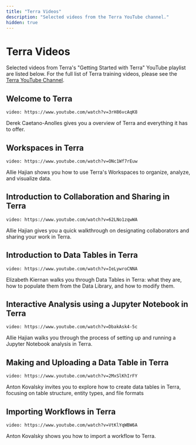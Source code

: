 ```yaml
---
title: "Terra Videos"
description: "Selected videos from the Terra YouTube channel."
hidden: true
---
```


# Terra Videos

Selected videos from Terra's "Getting Started with Terra" YouTube playlist are listed below. For the full list of Terra training videos, please see the [Terra YouTube Channel](https://youtube.com/channel/UCkXAqpR5Hk1ZmNd2-1K2l5Q).

## Welcome to Terra

`video: https://www.youtube.com/watch?v=3rH86vcAqK8`

Derek Caetano-Anolles gives you a overview of Terra and everything it has to offer.

## Workspaces in Terra

`video: https://www.youtube.com/watch?v=ONc1Wf7rEuw`

Allie Hajian shows you how to use Terra's Workspaces to organize, analyze, and visualize data.

## Introduction to Collaboration and Sharing in Terra

`video: https://www.youtube.com/watch?v=62LNo1zqwWA`

Allie Hajian gives you a quick walkthrough on designating collaborators and sharing your work in Terra.

## Introduction to Data Tables in Terra

`video: https://www.youtube.com/watch?v=IeLywroCNNA`

Elizabeth Kiernan walks you through Data Tables in Terra: what they are, how to populate them from the Data Library, and how to modify them.

## Interactive Analysis using a Jupyter Notebook in Terra

`video: https://www.youtube.com/watch?v=DbakAsk4-5c`

Allie Hajian walks you through the process of setting up and running a Jupyter Notebook analysis in Terra.

## Making and Uploading a Data Table in Terra

`video: https://www.youtube.com/watch?v=2MxSlKhIrFY`

Anton Kovalsky invites you to explore how to create data tables in Terra, focusing on table structure, entity types, and file formats

## Importing Workflows in Terra

`video: https://www.youtube.com/watch?v=VtKlYqWBW6A`

Anton Kovalsky shows you how to import a workflow to Terra.

